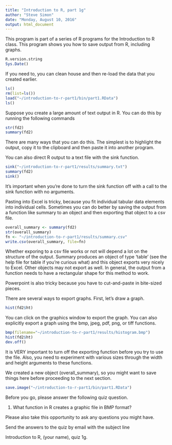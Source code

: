 ```yaml
---
title: "Introduction to R, part 1g"
author: "Steve Simon"
date: "Monday, August 10, 2016"
output: html_document
---
```


This program is part of a series of R programs for the Introduction to R class. This program shows you how to save output from R, including graphs.

```r
R.version.string
Sys.Date()
```

If you need to, you can clean house and then re-load the data that you created earlier.

```r
ls()
rm(list=ls())
load("~/introduction-to-r-part1/bin/part1.RData")
ls()
```

Suppose you create a large amount of text output in R. You can do this by running the following commands

```r
str(fd2)
summary(fd2)
```

There are many ways that you can do this. The simplest is to highlight the output, copy it to the clipboard and then paste it into another program.

You can also direct R output to a text file with the sink function.

```r
sink("~/introduction-to-r-part1/results/summary.txt")
summary(fd2)
sink()
```

It's important when you're done to turn the sink function off with a call to the sink function with no arguments.

Pasting into Excel is tricky, because you fit individual tabular data elements into individual cells. Sometimes you can do better by saving the output from a function like summary to an object and then exporting that object to a csv file.

```r
overall_summary <- summary(fd2)
str(overall_summary)
fn <- "~/introduction-to-r-part1/results/summary.csv"
write.csv(overall_summary, file=fn)
```

Whether exporing to a csv file works or not will depend a lot on the structure of the output. Summary produces an object of type 'table' (see the help file for table if you're curious what) and this object exports very nicely to Excel. Other objects may not export as well. In general, the output from a function needs to have a rectangular shape for this method to work.

Powerpoint is also tricky because you have to cut-and-paste in bite-sized pieces.

There are several ways to export graphs. First, let's draw a graph.

```r
hist(fd2$ht)
```

You can click on the graphics window to export the graph. You can also explicitly export a graph using the bmp, jpeg, pdf, png, or tiff functions.

```r
bmp(filename="~/introduction-to-r-part1/results/histogram.bmp")
hist(fd2$ht)
dev.off()
```

It is VERY important to turn off the exporting function before you try to use the file. Also, you need to experiment with various sizes through the width and height arguments to these functions.

We created a new object (overall_summary), so you might want to save things here before proceeding to the next section.

```r
save.image("~/introduction-to-r-part1/bin/part1.RData")
```

Before you go, please answer the following quiz question.

1. What function in R creates a graphic file in BMP format?

Please also take this opportunity to ask any questions you might have.

Send the answers to the quiz by email with the subject line

Introduction to R, (your name), quiz 1g. 
